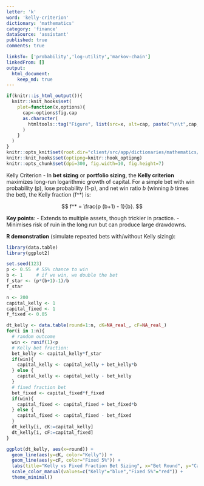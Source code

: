 ```yaml
---
letter: 'k'
word: 'kelly-criterion'
dictionary: 'mathematics'
category: 'finance'
dataSource: 'assistant'
published: true
comments: true

linksTo: ['probability','log-utility','markov-chain']
linkedFrom: []
output:
  html_document:
    keep_md: true
---
```


```r
if(knitr::is_html_output()){
  knitr::knit_hooks$set(
    plot=function(x,options){
      cap<-options$fig.cap
      as.character(
        htmltools::tag("Figure", list(src=x, alt=cap, paste("\n\t",cap,"\n",sep="")))
      )
    }
  )
}
knitr::opts_knit$set(root.dir="client/src/app/dictionaries/mathematics/definitions")
knitr::knit_hooks$set(optipng=knitr::hook_optipng)
knitr::opts_chunk$set(dpi=300, fig.width=10, fig.height=7)
```

<a id="kelly-criterion">Kelly Criterion</a> - In **bet sizing** or **portfolio sizing**, the **Kelly criterion** maximizes long-run logarithmic growth of capital. For a simple bet with win probability \(p\), lose probability \(1-p\), and net win ratio $b$ (winning $b$ times the bet), the Kelly fraction \(f^*\) is:

$$
f^* = \frac{p (b+1) - 1}{b}.
$$

**Key points**:
- Extends to multiple assets, though trickier in practice.
- Minimises risk of ruin in the long run but can produce large drawdowns.

**R demonstration** (simulate repeated bets with/without Kelly sizing):

```r
library(data.table)
library(ggplot2)

set.seed(123)
p <- 0.55  # 55% chance to win
b <- 1     # if we win, we double the bet
f_star <- (p*(b+1)-1)/b
f_star

n <- 200
capital_kelly <- 1
capital_fixed <- 1
f_fixed <- 0.05

dt_kelly <- data.table(round=1:n, cK=NA_real_, cF=NA_real_)
for(i in 1:n){
  # random outcome
  win <- runif(1)<p
  # Kelly bet fraction:
  bet_kelly <- capital_kelly*f_star
  if(win){
    capital_kelly <- capital_kelly + bet_kelly*b
  } else {
    capital_kelly <- capital_kelly - bet_kelly
  }
  # fixed fraction bet
  bet_fixed <- capital_fixed*f_fixed
  if(win){
    capital_fixed <- capital_fixed + bet_fixed*b
  } else {
    capital_fixed <- capital_fixed - bet_fixed
  }
  dt_kelly[i, cK:=capital_kelly]
  dt_kelly[i, cF:=capital_fixed]
}

ggplot(dt_kelly, aes(x=round)) +
  geom_line(aes(y=cK, color="Kelly")) +
  geom_line(aes(y=cF, color="Fixed 5%")) +
  labs(title="Kelly vs Fixed Fraction Bet Sizing", x="Bet Round", y="Capital") +
  scale_color_manual(values=c("Kelly"="blue","Fixed 5%"="red")) +
  theme_minimal()
```

